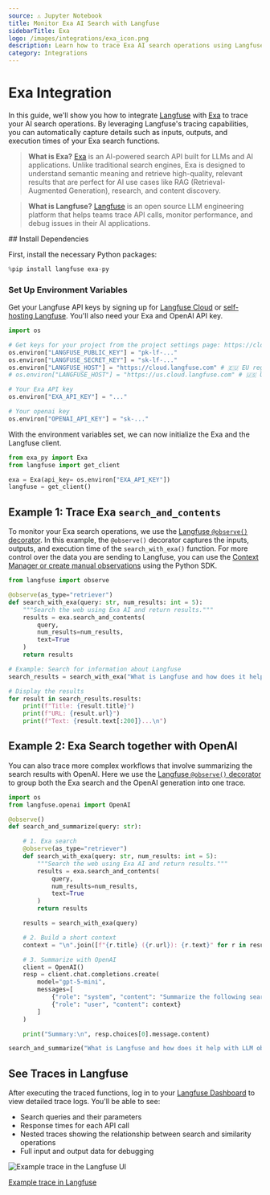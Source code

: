 ```yaml
---
source: ⚠️ Jupyter Notebook
title: Monitor Exa AI Search with Langfuse
sidebarTitle: Exa
logo: /images/integrations/exa_icon.png
description: Learn how to trace Exa AI search operations using Langfuse to capture detailed observability data for your search queries and API calls.
category: Integrations
---
```


# Exa Integration

In this guide, we'll show you how to integrate [Langfuse](https://langfuse.com) with [Exa](https://exa.ai/) to trace your AI search operations. By leveraging Langfuse's tracing capabilities, you can automatically capture details such as inputs, outputs, and execution times of your Exa search functions.

> **What is Exa?** [Exa](https://exa.ai/) is an AI-powered search API built for LLMs and AI applications. Unlike traditional search engines, Exa is designed to understand semantic meaning and retrieve high-quality, relevant results that are perfect for AI use cases like RAG (Retrieval-Augmented Generation), research, and content discovery.

> **What is Langfuse?** [Langfuse](https://langfuse.com) is an open source LLM engineering platform that helps teams trace API calls, monitor performance, and debug issues in their AI applications.

<Steps>
## Install Dependencies

First, install the necessary Python packages:


```python
%pip install langfuse exa-py
```

### Set Up Environment Variables

Get your Langfuse API keys by signing up for [Langfuse Cloud](https://cloud.langfuse.com) or [self-hosting Langfuse](https://langfuse.com/self-hosting). You'll also need your Exa and OpenAI API key.


```python
import os

# Get keys for your project from the project settings page: https://cloud.langfuse.com
os.environ["LANGFUSE_PUBLIC_KEY"] = "pk-lf-..." 
os.environ["LANGFUSE_SECRET_KEY"] = "sk-lf-..." 
os.environ["LANGFUSE_HOST"] = "https://cloud.langfuse.com" # 🇪🇺 EU region
# os.environ["LANGFUSE_HOST"] = "https://us.cloud.langfuse.com" # 🇺🇸 US region

# Your Exa API key
os.environ["EXA_API_KEY"] = "..."

# Your openai key
os.environ["OPENAI_API_KEY"] = "sk-..."
```

With the environment variables set, we can now initialize the Exa and the Langfuse client.


```python
from exa_py import Exa
from langfuse import get_client

exa = Exa(api_key= os.environ["EXA_API_KEY"])
langfuse = get_client()
```

## Example 1: Trace Exa `search_and_contents` 

To monitor your Exa search operations, we use the [Langfuse `@observe()` decorator](https://langfuse.com/docs/sdk/python/decorators). In this example, the `@observe()` decorator captures the inputs, outputs, and execution time of the `search_with_exa()` function. For more control over the data you are sending to Langfuse, you can use the [Context Manager or create manual observations](https://langfuse.com/docs/observability/sdk/python/instrumentation#custom-instrumentation) using the Python SDK.


```python
from langfuse import observe

@observe(as_type="retriever")
def search_with_exa(query: str, num_results: int = 5):
    """Search the web using Exa AI and return results."""
    results = exa.search_and_contents(
        query,
        num_results=num_results,
        text=True
    )
    return results

# Example: Search for information about Langfuse
search_results = search_with_exa("What is Langfuse and how does it help with LLM observability?")

# Display the results
for result in search_results.results:
    print(f"Title: {result.title}")
    print(f"URL: {result.url}")
    print(f"Text: {result.text[:200]}...\n")
```

## Example 2: Exa Search together with OpenAI

You can also trace more complex workflows that involve summarizing the search results with OpenAI. Here we use the [Langfuse `@observe()` decorator](https://langfuse.com/docs/sdk/python/decorators) to group both the Exa search and the OpenAI generation into one trace. 


```python
import os
from langfuse.openai import OpenAI

@observe()
def search_and_summarize(query: str):

    # 1. Exa search
    @observe(as_type="retriever")
    def search_with_exa(query: str, num_results: int = 5):
        """Search the web using Exa AI and return results."""
        results = exa.search_and_contents(
            query,
            num_results=num_results,
            text=True
        )
        return results

    results = search_with_exa(query)

    # 2. Build a short context
    context = "\n".join([f"{r.title} ({r.url}): {r.text}" for r in results.results])

    # 3. Summarize with OpenAI
    client = OpenAI()
    resp = client.chat.completions.create(
        model="gpt-5-mini",
        messages=[
            {"role": "system", "content": "Summarize the following search results clearly and concisely."},
            {"role": "user", "content": context}
        ]
    )

    print("Summary:\n", resp.choices[0].message.content)

search_and_summarize("What is Langfuse and how does it help with LLM observability?")
```

## See Traces in Langfuse

After executing the traced functions, log in to your [Langfuse Dashboard](https://cloud.langfuse.com) to view detailed trace logs. You'll be able to see:

- Search queries and their parameters
- Response times for each API call
- Nested traces showing the relationship between search and similarity operations
- Full input and output data for debugging

![Example trace in the Langfuse UI](https://langfuse.com/images/cookbook/integration_exa/exa-search-example-trace.png)

[Example trace in Langfuse](https://cloud.langfuse.com/project/cloramnkj0002jz088vzn1ja4/traces/27c03a05a881ae454f6612a99cc54a92?observation=5af197a22620dc4a&timestamp=2025-10-28T10:20:13.672Z)
</Steps>


<LearnMore />
